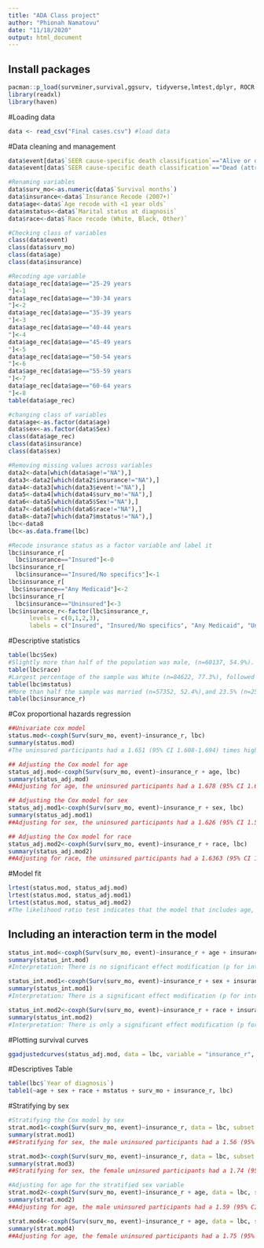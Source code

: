 ---
title: "ADA Class project"
author: "Phionah Namatovu"
date: "11/18/2020"
output: html_document
---

## Install packages
```{r}
pacman::p_load(survminer,survival,ggsurv, tidyverse,lmtest,dplyr, ROCR, table1)
library(readxl)
library(haven)
```

#Loading data
```{r}
data <- read_csv("Final cases.csv") #load data
```

#Data cleaning and management
```{r}
data$event[data$`SEER cause-specific death classification`=="Alive or dead of other cause"]<-0
data$event[data$`SEER cause-specific death classification`=="Dead (attributable to this cancer dx)"]<-1

#Renaming variables
data$surv_mo<-as.numeric(data$`Survival months`)
data$insurance<-data$`Insurance Recode (2007+)`
data$age<-data$`Age recode with <1 year olds`
data$mstatus<-data$`Marital status at diagnosis`
data$race<-data$`Race recode (White, Black, Other)`

#Checking class of variables
class(data$event)
class(data$surv_mo)
class(data$age)
class(data$insurance)

#Recoding age variable
data$age_rec[data$age=="25-29 years
"]<-1
data$age_rec[data$age=="30-34 years
"]<-2
data$age_rec[data$age=="35-39 years
"]<-3
data$age_rec[data$age=="40-44 years
"]<-4
data$age_rec[data$age=="45-49 years
"]<-5
data$age_rec[data$age=="50-54 years
"]<-6
data$age_rec[data$age=="55-59 years
"]<-7
data$age_rec[data$age=="60-64 years
"]<-8
table(data$age_rec)

#changing class of variables
data$age<-as.factor(data$age)
data$sex<-as.factor(data$Sex)
class(data$age_rec)
class(data$insurance)
class(data$sex)

#Removing missing values across variables
data2<-data[which(data$age!="NA"),]
data3<-data2[which(data2$insurance!="NA"),]
data4<-data3[which(data3$event!="NA"),]
data5<-data4[which(data4$surv_mo!="NA"),]
data6<-data5[which(data5$Sex!="NA"),]
data7<-data6[which(data6$race!="NA"),]
data8<-data7[which(data7$mstatus!="NA"),]
lbc<-data8
lbc<-as.data.frame(lbc)

#Recode insurance status as a factor variable and label it
lbc$insurance_r[
  lbc$insurance=="Insured"]<-0
lbc$insurance_r[
  lbc$insurance=="Insured/No specifics"]<-1
lbc$insurance_r[
 lbc$insurance=="Any Medicaid"]<-2
lbc$insurance_r[
  lbc$insurance=="Uninsured"]<-3
lbc$insurance_r<-factor(lbc$insurance_r,
      levels = c(0,1,2,3),
      labels = c("Insured", "Insured/No specifics", "Any Medicaid", "Uninsured"))
```

#Descriptive statistics
```{r}
table(lbc$Sex)
#Slightly more than half of the population was male, (n=60137, 54.9%).
table(lbc$race)
#Largest percentage of the sample was White (n=84622, 77.3%), followed by Blacks (n=17140, 15.7%)
table(lbc$mstatus)
#More than half the sample was married (n=57352, 52.4%),and 23.5% (n=25731) were single.
table(lbc$insurance_r)
```

#Cox proportional hazards regression
```{r}
##Univariate cox model
status.mod<-coxph(Surv(surv_mo, event)~insurance_r, lbc)
summary(status.mod)
#The uninsured participants had a 1.651 (95% CI 1.608-1.694) times higher hazard of death than the insured participants.

## Adjusting the Cox model for age
status_adj.mod<-coxph(Surv(surv_mo, event)~insurance_r + age, lbc)
summary(status_adj.mod)
##Adjusting for age, the uninsured participants had a 1.678 (95% CI 1.634-1.723) times higher hazard of death than the insured participants.

## Adjusting the Cox model for sex
status_adj.mod1<-coxph(Surv(surv_mo, event)~insurance_r + sex, lbc)
summary(status_adj.mod1)
##Adjusting for sex, the uninsured participants had a 1.626 (95% CI 1.584-1.67) times higher hazard of death than the insured participants.

## Adjusting the Cox model for race
status_adj.mod2<-coxph(Surv(surv_mo, event)~insurance_r + race, lbc)
summary(status_adj.mod2)
##Adjusting for race, the uninsured participants had a 1.6363 (95% CI 1.5938-1.68) times higher hazard of death than the insured participants.
```

#Model fit
```{r}
lrtest(status.mod, status_adj.mod)
lrtest(status.mod, status_adj.mod1)
lrtest(status.mod, status_adj.mod2)
#The likelihood ratio test indicates that the model that includes age, sex and race significantly improves fit compared to the unadjusted model  (p=2.2e-16). 
```

## Including an interaction term in the model 
```{r}
status_int.mod<-coxph(Surv(surv_mo, event)~insurance_r + age + insurance_r*age, lbc)
summary(status_int.mod)
#Interpretation: There is no significant effect modification (p for interaction>0.05) of the HR for the association between insurance and death by lung and bronchus cancer by age.

status_int.mod1<-coxph(Surv(surv_mo, event)~insurance_r + sex + insurance_r*sex, lbc)
summary(status_int.mod1)
#Interpretation: There is a significant effect modification (p for interaction=0.0354) of the HR for the association between insurance and death by lung and bronchus cancer for the interaction between uninsured and gender.

status_int.mod2<-coxph(Surv(surv_mo, event)~insurance_r + race + insurance_r*race, lbc)
summary(status_int.mod2)
#Interpretation: There is only a significant effect modification (p for interaction>0.05) of the HR for the association between insurance and death by lung and bronchus cancer for the interaction between insured and insured/no specifics for the White and other race.

```

#Plotting survival curves
```{r}
ggadjustedcurves(status_adj.mod, data = lbc, variable = "insurance_r", conf.int = FALSE, ggtheme = theme_minimal(), tables.theme = clean_theme())
```


#Descriptives Table
```{r}
table(lbc$`Year of diagnosis`)
table1(~age + sex + race + mstatus + surv_mo + insurance_r, lbc)
```
#Stratifying by sex
```{r}
#Stratifying the Cox model by sex
strat.mod1<-coxph(Surv(surv_mo, event)~insurance_r, data = lbc, subset = (sex == "Male")) 
summary(strat.mod1)
##Stratifying for sex, the male uninsured participants had a 1.56 (95% CI 1.51-1.61) times higher hazard of death than the male insured participants.

strat.mod3<-coxph(Surv(surv_mo, event)~insurance_r, data = lbc, subset = (sex == "Female")) 
summary(strat.mod3)
##Stratifying for sex, the female uninsured participants had a 1.74 (95% CI 1.67-1.81) times higher hazard of death than the female insured participants.

#Adjusting for age for the stratified sex variable
strat.mod2<-coxph(Surv(surv_mo, event)~insurance_r + age, data = lbc, subset = (sex == "Male")) 
summary(strat.mod2)
##Adjusting for age, the male uninsured participants had a 1.59 (95% CI 1.53-1.64) times higher hazard of death than the male insured participants.

strat.mod4<-coxph(Surv(surv_mo, event)~insurance_r + age, data = lbc, subset = (sex == "Female")) 
summary(strat.mod4)
##Adjusting for age, the female uninsured participants had a 1.75 (95% CI 1.68-1.83) times higher hazard of death than the female insured participants.
```


